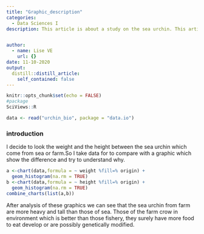 ```yaml
---
title: "Graphic_description"
categories:
  - Data Sciences I 
description: This article is about a study on the sea urchin. This article compares those of the farm and those of the sea. 


author:
  - name: Lise VE
    url: {}
date: 11-10-2020
output:
  distill::distill_article:
    self_contained: false
---
```


```r
knitr::opts_chunk$set(echo = FALSE)
#package
SciViews::R
```

```r
data <- read("urchin_bio", package = "data.io")
```

### introduction

I decide to look the weight and the height between the sea urchin which come from sea or farm.So I take data for to compare with a graphic which show the difference and try to understand why. 

```r
a <-chart(data,formula = ~ weight %fill=% origin) +
  geom_histogram(na.rm = TRUE)
b <-chart(data,formula = ~ height %fill=% origin) +
  geom_histogram(na.rm = TRUE)
combine_charts(list(a,b))

```
After analysis of these graphics we can see that the sea urchin from farm are more heavy and tall than those of sea. Those of the farm crow in environment which is better than those fishery, they surely have more food to eat develop or are possibly genetically modified. 


